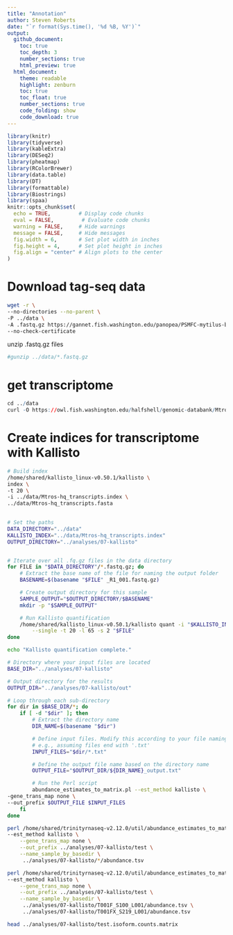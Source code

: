 ```yaml
---
title: "Annotation"
author: Steven Roberts
date: "`r format(Sys.time(), '%d %B, %Y')`" 
output: 
  github_document:
    toc: true
    toc_depth: 3
    number_sections: true
    html_preview: true
  html_document:
    theme: readable
    highlight: zenburn
    toc: true
    toc_float: true
    number_sections: true
    code_folding: show
    code_download: true
---
```


```r
library(knitr)
library(tidyverse)
library(kableExtra)
library(DESeq2)
library(pheatmap)
library(RColorBrewer)
library(data.table)
library(DT)
library(formattable)
library(Biostrings)
library(spaa)
knitr::opts_chunk$set(
  echo = TRUE,         # Display code chunks
  eval = FALSE,         # Evaluate code chunks
  warning = FALSE,     # Hide warnings
  message = FALSE,     # Hide messages
  fig.width = 6,       # Set plot width in inches
  fig.height = 4,      # Set plot height in inches
  fig.align = "center" # Align plots to the center
)
```


# Download tag-seq data
```bash
wget -r \
--no-directories --no-parent \
-P ../data \
-A .fastq.gz https://gannet.fish.washington.edu/panopea/PSMFC-mytilus-byssus-pilot/20220405-tagseq/ \
--no-check-certificate

```

unzip .fastq.gz files
```bash

#gunzip ../data/*.fastq.gz

```


# get transcriptome

```r
cd ../data
curl -O https://owl.fish.washington.edu/halfshell/genomic-databank/Mtros-hq_transcripts.fasta
```




# Create indices for transcriptome with Kallisto
```bash
# Build index
/home/shared/kallisto_linux-v0.50.1/kallisto \
index \
-t 20 \
-i ../data/Mtros-hq_transcripts.index \
../data/Mtros-hq_transcripts.fasta
  

```


```bash
# Set the paths
DATA_DIRECTORY="../data"
KALLISTO_INDEX="../data/Mtros-hq_transcripts.index"
OUTPUT_DIRECTORY="../analyses/07-kallisto"


# Iterate over all .fq.gz files in the data directory
for FILE in "$DATA_DIRECTORY"/*.fastq.gz; do
    # Extract the base name of the file for naming the output folder
    BASENAME=$(basename "$FILE" _R1_001.fastq.gz)

    # Create output directory for this sample
    SAMPLE_OUTPUT="$OUTPUT_DIRECTORY/$BASENAME"
    mkdir -p "$SAMPLE_OUTPUT"

    # Run Kallisto quantification
    /home/shared/kallisto_linux-v0.50.1/kallisto quant -i "$KALLISTO_INDEX" -o "$SAMPLE_OUTPUT" \
        --single -t 20 -l 65 -s 2 "$FILE"
done

echo "Kallisto quantification complete."
```

```bash
# Directory where your input files are located
BASE_DIR="../analyses/07-kallisto"

# Output directory for the results
OUTPUT_DIR="../analyses/07-kallisto/out"

# Loop through each sub-directory
for dir in $BASE_DIR/*; do
    if [ -d "$dir" ]; then
        # Extract the directory name
        DIR_NAME=$(basename "$dir")

        # Define input files. Modify this according to your file naming scheme
        # e.g., assuming files end with '.txt'
        INPUT_FILES="$dir/*.txt"

        # Define the output file name based on the directory name
        OUTPUT_FILE="$OUTPUT_DIR/${DIR_NAME}_output.txt"

        # Run the Perl script
        abundance_estimates_to_matrix.pl --est_method kallisto \
-gene_trans_map none \
--out_prefix $OUTPUT_FILE $INPUT_FILES
    fi
done
```


```bash
perl /home/shared/trinityrnaseq-v2.12.0/util/abundance_estimates_to_matrix.pl \
--est_method kallisto \
    --gene_trans_map none \
    --out_prefix ../analyses/07-kallisto/test \
    --name_sample_by_basedir \
     ../analyses/07-kallisto/*/abundance.tsv
```



```bash
perl /home/shared/trinityrnaseq-v2.12.0/util/abundance_estimates_to_matrix.pl \
--est_method kallisto \
    --gene_trans_map none \
    --out_prefix ../analyses/07-kallisto/test \
    --name_sample_by_basedir \
     ../analyses/07-kallisto/T001F_S100_L001/abundance.tsv \
     ../analyses/07-kallisto/T001FX_S219_L001/abundance.tsv
```
```bash
head ../analyses/07-kallisto/test.isoform.counts.matrix
```




